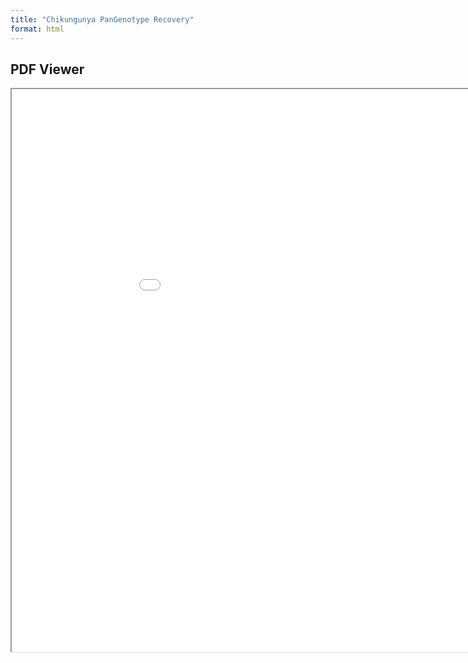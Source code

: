 ```yaml
---
title: "Chikungunya PanGenotype Recovery"
format: html
---
```


## PDF Viewer

<iframe src="../Scientific_Communications/BSC_Lika_Poster_18012025.pdf" width="200%" height="900px"></iframe>

